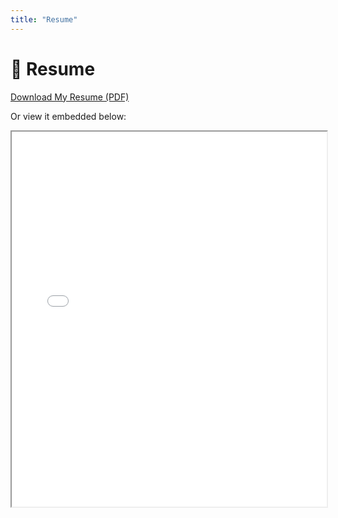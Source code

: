 ```yaml
---
title: "Resume"
---
```


# 📄 Resume

[Download My Resume (PDF)](Assets/resume.pdf)

Or view it embedded below:

<iframe src="Assets/resume.pdf" width="100%" height="600px"></iframe>